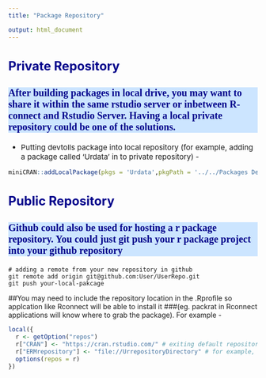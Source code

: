 ```yaml
---
title: "Package Repository"

output: html_document
---
```



<style type="text/css">

.main-container {
  max-width: 1200px;
  margin-left: 200px;
  margin-right: auto;
}
td {  /* Table  */
  font-size: 8px;
  
}
h1.title {
  font-size: 38px;
  color: DarkRed;
}
h1 { /* Header 1 */
  font-size: 30px;
  color: DarkBlue;
}
h2 { /* Header 2 */
    font-size: 25px;
  color: DarkBlue;
}
h3 { /* Header 3 */
  background: #cce5ff;
  font-size: 20px;
  font-family: "Times New Roman", Times, serif;
  color: DarkBlue;
}
code.r{ /* Code block */
    font-size: 12px;
}
pre { /* Code block - determines code spacing between lines */
    font-size: 14px;
}

ol { /* ordered list style */
    font-size: 20px;font-weight:bold;}

ul {/* dot list style */
font-size: 15px;
}


</style>




## Private Repository
### After building packages in local drive, you may want to share it within the same rstudio server or inbetween R-connect and Rstudio Server. Having a local private repository could be one of the solutions. 

* Putting devtolls package into local repository (for example, adding a package called 'Urdata' in  to private repository) -
```r
miniCRAN::addLocalPackage(pkgs = 'Urdata',pkgPath = '../../Packages Development/2018/',path= '/UrrepositoryDirectory/', build=T)
```

## Public Repository
### Github could also be used for hosting a r package repository. You could just git push your r package project into your github repository
```shell
# adding a remote from your new repository in github
git remote add origin git@github.com:User/UserRepo.git 
git push your-local-pakcage 
```

##You may need to include the repository location in the .Rprofile so applcation like Rconnect will be able to install it
###(eg. packrat in Rconnect applications will know where to grab the package). For example - 
```r
local({
  r <- getOption("repos")
  r["CRAN"] <- "https://cran.rstudio.com/" # exiting default repository
  r["ERMrepository"] <- "file://UrrepositoryDirectory" # for example, local private repository
  options(repos = r)
})
```





